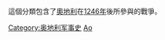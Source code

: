 {{Catnav|頁面分類|各種主題的頁面分類|按國家分類|各國軍事|各国战争}}
{{Catnav|頁面分類|各種主題的頁面分類|按國家分類|各國歷史|奧地利歷史}}
{{Catnav|頁面分類|历史|各國歷史|奧地利歷史}}
{{Catnav|頁面分類|历史|各區域的歷史|欧洲历史|奧地利歷史}}

這個分類包含了[[奧地利|奧地利]]在[[1246年|1246年]]後所參與的戰爭。
{{Commons category|Wars of Austria}}

[[Category:奥地利军事史|Category:奥地利军事史]]
[[Category:欧洲各国战争|Ao]]